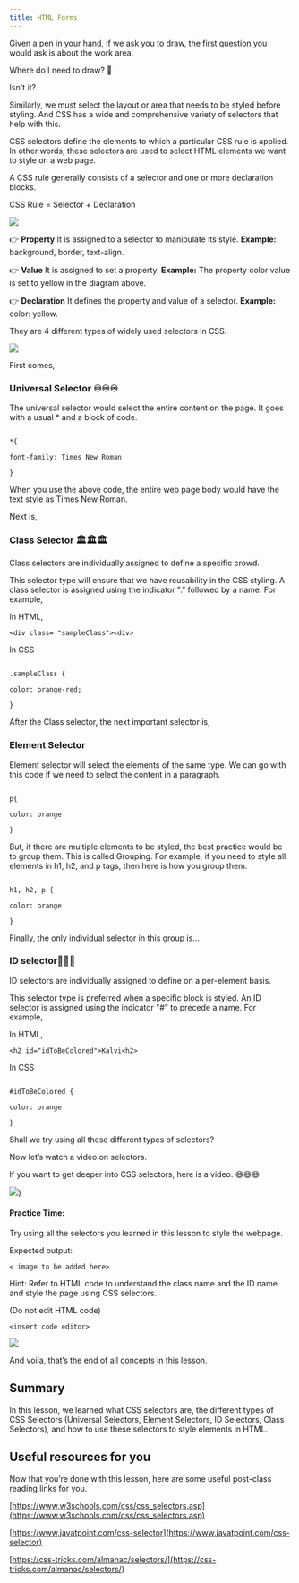 ```yaml
---
title: HTML Forms
---
```




Given a pen in your hand, if we ask you to draw, the first question you would ask is about the work area.

Where do I need to draw? 🤔

Isn't it?

  

Similarly, we must select the layout or area that needs to be styled before styling. And CSS has a wide and comprehensive variety of selectors that help with this.

  

CSS selectors define the elements to which a particular CSS rule is applied. In other words, these selectors are used to select HTML elements we want to style on a web page.

  

A CSS rule generally consists of a selector and one or more declaration blocks.

  

CSS Rule = Selector + Declaration

  



![](https://s3.ap-south-1.amazonaws.com/kalvi-education.github.io/front-end-web-development/anatomy+of+css+selectors.png)

  

👉 **Property**
It is assigned to a selector to manipulate its style.
**Example:** background, border, text-align.

👉 **Value**
It is assigned to set a property.
**Example:** The property color value is set to yellow in the diagram above.

👉 **Declaration**
It defines the property and value of a selector.
**Example:** color: yellow.

  

They are 4 different types of widely used selectors in CSS.


![](https://media.giphy.com/media/l378kmO7gdbXaesXS/giphy.gif)

 
First comes,

### Universal Selector ♾️♾️♾️

The universal selector would select the entire content on the page. It goes with a usual * and a block of code.

```

*{

font-family: Times New Roman

}

```

When you use the above code, the entire web page body would have the text style as Times New Roman.

  

Next is,

### Class Selector 🏛️🏛️🏛️

Class selectors are individually assigned to define a specific crowd.

This selector type will ensure that we have reusability in the CSS styling. A class selector is assigned using the indicator "." followed by a name. For example,

In HTML,

`<div class= "sampleClass"><div>`

In CSS

```

.sampleClass {

color: orange-red;

}

```

After the Class selector, the next important selector is,

### Element Selector

Element selector will select the elements of the same type. We can go with this code if we need to select the content in a paragraph.

```

p{

color: orange

}

```

But, if there are multiple elements to be styled, the best practice would be to group them. This is called Grouping. For example, if you need to style all elements in h1, h2, and p tags, then here is how you group them.

```

h1, h2, p {

color: orange

}

```

Finally, the only individual selector in this group is...

### ID selector🪪🪪🪪

ID selectors are individually assigned to define on a per-element basis.

This selector type is preferred when a specific block is styled. An ID selector is assigned using the indicator "#" to precede a name. For example,

In HTML,

`<h2 id="idToBeColored">Kalvi<h2>`

In CSS

```

#idToBeColored {

color: orange

}

```

Shall we try using all these different types of selectors?

Now let’s watch a video on selectors.

  

<Youtube videoId="1Rs2ND1ryYc" start="1332" end="2353" />

  

If you want to get deeper into CSS selectors, here is a video. 😄😄😄

  

<Youtube videoId="1Rs2ND1ryYc" start="2353" end="4918" />

![](https://media3.giphy.com/media/l1J9wXoC8W4JFmREY/giphy.gif?cid=790b7611a1e40b8e83577c2f2ff5ed5d7e728c8853e1e885&rid=giphy.gif))

#### Practice Time:

Try using all the selectors you learned in this lesson to style the webpage.

Expected output:

`< image to be added here>`

Hint: Refer to HTML code to understand the class name and the ID name and style the page using CSS selectors.

(Do not edit HTML code)

`<insert code editor>`

![](https://media2.giphy.com/media/3mfprP1DPTrlC/giphy.gif?cid=790b7611156580c7b6e976d6a6da96a8283eede8ae6918e2&rid=giphy.gif)

And voila, that’s the end of all concepts in this lesson.

## Summary

In this lesson, we learned what CSS selectors are, the different types of CSS Selectors (Universal Selectors, Element Selectors, ID Selectors, Class Selectors), and how to use these selectors to style elements in HTML.

## Useful resources for you

Now that you’re done with this lesson, here are some useful post-class reading links for you.

  

[https://www.w3schools.com/css/css_selectors.asp](https://www.w3schools.com/css/css_selectors.asp)

[https://www.javatpoint.com/css-selector](https://www.javatpoint.com/css-selector)

[https://css-tricks.com/almanac/selectors/](https://css-tricks.com/almanac/selectors/)